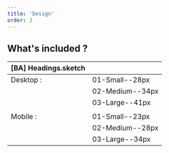 ```yaml
---
title: 'Design'
order: 3
---
```


## What's included ?

| **[BA] Headings.sketch** |                 |
| ------------------------ | --------------- |
| Desktop :                | 01-Small--28px  |
|                          | 02-Medium--34px |
|                          | 03-Large--41px  |
|                          |                 |
| Mobile :                 | 01-Small--23px  |
|                          | 02-Medium--28px |
|                          | 03-Large--34px  |
